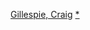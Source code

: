 {{navbox
|name = Craig Gillespie
|title = [[克雷格·格里斯佩]]導演作品
|state = {{{state|autocollapse}}}
|listclass = hlist
|list1 = 
* 《[[惡爸臨門]]》（2007年）
* 《[[充氣娃娃之戀]]》（2007年）
* 《[[吸血鬼就在隔壁]]》（2011年）
* 《[[百萬金臂 (2014年電影)|百萬金臂]]》（2014年）
* 《[[絕命救援]]》（2016年）
* 《[[老娘叫譚雅]]》（2018年）
* 《[[時尚惡女：庫伊拉]]》（2021年）

}}<noinclude>
{{collapsible option}}
[[Category:澳大利亞電影導演模板|Gillespie, Craig]]
[[Category:克雷格·格里斯佩电影|*]]
</noinclude>